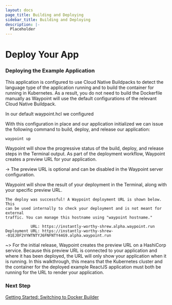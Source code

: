 ```yaml
---
layout: docs
page_title: Building and Deploying
sidebar_title: Building and Deploying
description: |-
  Placeholder
---
```


# Deploy Your App

### Deploying the Example Application

This application is configured to use Cloud Native Buildpacks to detect the language type of the application running and to
build the container for running in Kubernetes. As a result, you do not need to build the Dockerfile manually as Waypoint will use
the default configurations of the relevant Cloud Native Buildpack.

In our default waypoint.hcl we configured

With this configuration in place and our application initialized we can issue the following command to build, deploy, and release our application:

```bash
waypoint up
```

Waypoint will show the progressive status of the build, deploy, and release steps in the Terminal output. As part of the deployment workflow, Waypoint creates a preview URL for your application.

-> The preview URL is optional and can be disabled in the Waypoint server configuration.

Waypoint will show the result of your deployment in the Terminal, along with your specific preview URL.

```
The deploy was successful! A Waypoint deployment URL is shown below. This
can be used internally to check your deployment and is not meant for external
traffic. You can manage this hostname using "waypoint hostname."

           URL: https://instantly-worthy-shrew.alpha.waypoint.run
Deployment URL: https://instantly-worthy-shrew--01EJ0F2VYWTNTYJ6FNFNTY44G9.alpha.waypoint.run
```

~> For the initial release, Waypoint creates the preview URL on a HashiCorp service. Because this preview URL is connected to your
application and where it has been deployed, the URL will only show your application when it is running. In this walkthrough,
this means that the Kubernetes cluster and the container for the deployed example ReactJS application must both be running for the URL
to render your application.

### Next Step

[Getting Started: Switching to Docker Builder](/docs/getting-started/k8s-example-app/switching-builder)
